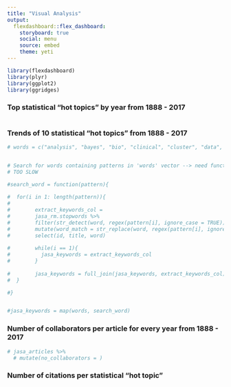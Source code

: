 ```yaml
---
title: "Visual Analysis"
output: 
  flexdashboard::flex_dashboard:
    storyboard: true
    social: menu
    source: embed
    theme: yeti 
---
```


```r
library(flexdashboard)
library(plyr)
library(ggplot2)
library(ggridges)
```

### Top statistical "hot topics" by year from 1888 - 2017

```r

```

### Trends of 10 statistical "hot topics" from 1888 - 2017

```r
# words = c("analysis", "bayes", "bio", "clinical", "cluster", "data", "estimation", "inference", "missing", "model", "parametric", "p-value", "regression", "shrink", "statistic", "survival") 


# Search for words containing patterns in 'words' vector --> need function
# TOO SLOW

#search_word = function(pattern){
  
#  for(i in 1: length(pattern)){
#    
#        extract_keywords_col = 
#        jasa_rm.stopwords %>% 
#        filter(str_detect(word, regex(pattern[i], ignore_case = TRUE))) %>% 
#        mutate(word_match = str_replace(word, regex(pattern[i], ignore_case = TRUE))) %>% 
#        select(id, title, word)
    
#        while(i == 1){
#          jasa_keywords = extract_keywords_col
#        }
        
#        jasa_keywords = full_join(jasa_keywords, extract_keywords_col)
#  }

#}


#jasa_keywords = map(words, search_word)
```
    
### Number of collaborators per article for every year from 1888 - 2017
    
```r

# jasa_articles %>% 
  # mutate(no_collaborators = )

```
    
### Number of citations per statistical "hot topic" 

```r
```
